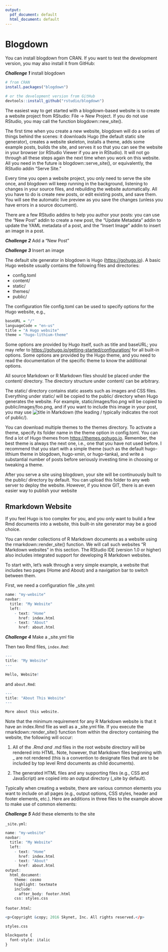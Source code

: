 ```yaml
---
output:
  pdf_document: default
  html_document: default
---
```


# Blogdown

You can install blogdown from CRAN. If you want to test the development version, you may also install it from GitHub:

***Challenge 1*** install blogdown

```r
# from CRAN
install.packages("blogdown")

# or the development version from GitHub
devtools::install_github("rstudio/blogdown")
```

The easiest way to get started with a blogdown-based website is to create a website project from RStudio: File -\> New Project. If you do not use RStudio, you may call the function blogdown::new_site().

The first time when you create a new website, blogdown will do a series of things behind the scenes: it downloads Hugo (the default static site generator), creates a website skeleton, installs a theme, adds some example posts, builds the site, and serves it so that you can see the website in your browser (or RStudio Viewer if you are in RStudio). It will not go through all these steps again the next time when you work on this website. All you need in the future is blogdown::serve_site(), or equivalently, the RStudio addin "Serve Site."

Every time you open a website project, you only need to serve the site once, and blogdown will keep running in the background, listening to changes in your source files, and rebuilding the website automatically. All you have to do is create new posts, or edit existing posts, and save them. You will see the automatic live preview as you save the changes (unless you have errors in a source document).

There are a few RStudio addins to help you author your posts: you can use the "New Post" addin to create a new post, the "Update Metadata" addin to update the YAML metadata of a post, and the "Insert Image" addin to insert an image in a post.

***Challenge 2*** Add a "New Post"

***Challenge 3*** Insert an image

The default site generator in blogdown is Hugo (<https://gohugo.io>). A basic Hugo website usually contains the following files and directories:

-   config.toml
-   content/
-   static/
-   themes/
-   public/

The configuration file config.toml can be used to specify options for the Hugo website, e.g.,

```r
baseURL = "/"
languageCode = "en-us"
title = "A Hugo website"
theme = "hugo-lithium-theme"
```

Some options are provided by Hugo itself, such as title and baseURL; you may refer to <https://gohugo.io/getting-started/configuration/> for all built-in options. Some options are provided by the Hugo theme, and you need to read the documentation of the specific theme to know the additional options.

All source Markdown or R Markdown files should be placed under the content/ directory. The directory structure under content/ can be arbitrary.

The static/ directory contains static assets such as images and CSS files. Everything under static/ will be copied to the public/ directory when Hugo generates the website. For example, static/images/foo.png will be copied to public/images/foo.png, and if you want to include this image in your post, you may use ![title](/images/foo.png) in Markdown (the leading / typically indicates the root of public/).

You can download multiple themes to the themes directory. To activate a theme, specify its folder name in the theme option in config.toml. You can find a lot of Hugo themes from <https://themes.gohugo.io>. Remember, the best theme is always the next one, i.e., one that you have not used before. I recommend that you start with a simple theme (such as the default hugo-lithium theme in blogdown, hugo-xmin, or hugo-tanka), and write a substantial number of posts before seriously investing time in choosing or tweaking a theme.

After you serve a site using blogdown, your site will be continuously built to the public/ directory by default. You can upload this folder to any web server to deploy the website. However, if you know GIT, there is an even easier way to publish your website

## Rmarkdown Website

If you feel Hugo is too complex for you, and you only want to build a few Rmd documents into a website, this built-in site generator may be a good choice.

You can render collections of R Markdown documents as a website using the rmarkdown::render_site() function. We will call such websites "R Markdown websites" in this section. The RStudio IDE (version 1.0 or higher) also includes integrated support for developing R Markdown websites.

To start with, let's walk through a very simple example, a website that includes two pages (Home and About) and a navigation bar to switch between them.

First, we need a configuration file \_site.yml:

```r
name: "my-website"
navbar:
  title: "My Website"
  left:
    - text: "Home"
      href: index.html
    - text: "About"
      href: about.html
```

***Challenge 4*** Make a \_site.yml file

Then two Rmd files, <code>index.Rmd</code>:

```r
---
title: "My Website"
---

Hello, Website!
```

and <code>about.Rmd</code>:

```r
---
title: "About This Website"
---

More about this website.
```

Note that the minimum requirement for any R Markdown website is that it have an index.Rmd file as well as a \_site.yml file. If you execute the rmarkdown::render_site() function from within the directory containing the website, the following will occur:

1.  All of the *.Rmd and* .md files in the root website directory will be rendered into HTML. Note, however, that Markdown files beginning with \_ are not rendered (this is a convention to designate files that are to be included by top level Rmd documents as child documents).

2.  The generated HTML files and any supporting files (e.g., CSS and JavaScript) are copied into an output directory (\_site by default).

Typically when creating a website, there are various common elements you want to include on all pages (e.g., output options, CSS styles, header and footer elements, etc.). Here are additions in three files to the example above to make use of common elements:

***Challenge 5*** Add these elements to the site

<code>\_site.yml</code>:

```r
name: "my-website"
navbar:
  title: "My Website"
  left:
    - text: "Home"
      href: index.html
    - text: "About"
      href: about.html
output:
  html_document:
    theme: cosmo
    highlight: textmate
    include:
      after_body: footer.html
    css: styles.css
```

<code>footer.html</code>:

```r

<p>Copyright &copy; 2016 Skynet, Inc. All rights reserved.</p>
```

<code>styles.css</code>

```r

blockquote {
  font-style: italic
}
```
